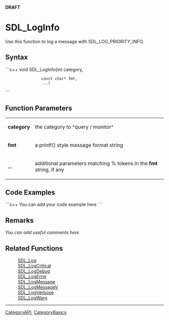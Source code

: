 <!-- pragma section-numbers off -->
<!-- pragma camelcase off -->
'''DRAFT'''

= SDL_LogInfo =
Use this function to log a message with SDL_LOG_PRIORITY_INFO.


== Syntax ==
```c++
void SDL_LogInfo(int         category,
                 const char* fmt,
                 ...)
```

== Function Parameters ==
{|
|'''category'''
|the category to ^query / monitor^
|-
|'''fmt'''
|a printf() style message format string
|-
|'''...'''
|additional parameters matching % tokens in the '''fmt''' string, if any
|}


== Code Examples ==
```c++
You can add your code example here
```

== Remarks ==
''You can add useful comments here''

== Related Functions ==
:[[SDL_Log]]
:[[SDL_LogCritical]]
:[[SDL_LogDebug]]
:[[SDL_LogError]]
:[[SDL_LogMessage]]
:[[SDL_LogMessageV]]
:[[SDL_LogVerbose]]
:[[SDL_LogWarn]]


----
[[CategoryAPI]], [[CategoryBasics]]
